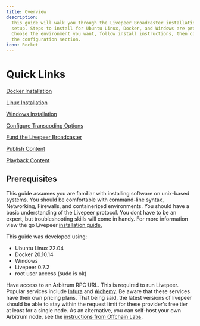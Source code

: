 ```yaml
---
title: Overview
description:
  This guide will walk you through the Livepeer Broadcaster installation and
  setup. Steps to install for Ubuntu Linux, Docker, and Windows are provided.
  Choose the environment you want, follow install instructions, then continue to
  the configuration section.
icon: Rocket
---
```


# Quick Links

[Docker Installation](/broadcasters/guides/docker-install)

[Linux Installation](/broadcasters/guides/linux-install)

[Windows Installation](/broadcasters/guides/windows-install)

[Configure Transcoding Options](/broadcasters/guides/transcoding-options)

[Fund the Livepeer Broadcaster](/broadcasters/guides/fund-broadcaster)

[Publish Content](/broadcasters/guides/publish-content)

[Playback Content](/broadcasters/guides/playback-content)

## Prerequisites

This guide assumes you are familiar with installing software on unix-based
systems. You should be comfortable with command-line syntax, Networking,
Firewalls, and containerized environments. You should have a basic understanding
of the Livepeer protocol. You dont have to be an expert, but troubleshooting
skills will come in handy.  For more information view the go Livepeer [installation guide.](//orchestrators/guides/install-go-livepeer)



This guide was developed using:

- Ubuntu Linux 22.04
- Docker 20.10.14
- Windows
- Livepeer 0.7.2
- root user access (sudo is ok)

Have access to an Arbitrum RPC URL. This is required to run Livepeer. 
Popular services include [Infura](https://www.infura.io/) and 
[Alchemy](https://www.alchemy.com/). Be aware that these services have their
own pricing plans. That being said, the latest versions of livepeer should be able
to stay within the request limit for these provider's free tier at least for a single 
node. As an alternative, you can self-host your own Arbitrum node, see the 
[instructions from Offchain Labs](https://docs.arbitrum.io/node-running/how-tos/running-a-full-node).